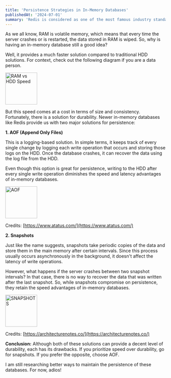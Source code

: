 ```yaml
---
title: 'Persistence Strategies in In-Memory Databases'
publishedAt: '2024-07-01'
summary: 'Redis is considered as one of the most famous industry standard databases. In this article we dive into how Redis maintains its persistence'
---
```


As we all know, RAM is volatile memory, which means that every time the server crashes or is restarted, the data stored in RAM is wiped. So, why is having an in-memory database still a good idea?

Well, it provides a much faster solution compared to traditional HDD solutions. For context, check out the following diagram if you are a data person.

<img src="https://raw.githubusercontent.com/harshsbhat/images/main/ram-hdd.png" alt="RAM vs HDD Speed" height="100" />


But this speed comes at a cost in terms of size and consistency. Fortunately, there is a solution for durability. Newer in-memory databases like Redis provide us with two major solutions for persistence:

**1. AOF (Append Only Files)**

This is a logging-based solution. In simple terms, it keeps track of every single change by logging each write operation that occurs and storing those logs on the HDD. Once the database crashes, it can recover the data using the log file from the HDD.

Even though this option is great for persistence, writing to the HDD after every single write operation diminishes the speed and latency advantages of in-memory databases. 

<img src="https://raw.githubusercontent.com/harshsbhat/images/main/aof.png" alt="AOF" height="100" />

Credits: [https://www.atatus.com/](https://www.atatus.com/)    

**2. Snapshots**

Just like the name suggests, snapshots take periodic copies of the data and store them in the main memory after certain intervals. Since this process usually occurs asynchronously in the background, it doesn't affect the latency of write operations.

However, what happens if the server crashes between two snapshot intervals? In that case, there is no way to recover the data that was written after the last snapshot. So, while snapshots compromise on persistence, they retain the speed advantages of in-memory databases.

<img src="https://raw.githubusercontent.com/harshsbhat/images/main/snapshots.png" alt="SNAPSHOTS" height="100" />

Credits: [https://architecturenotes.co/](https://architecturenotes.co/)    

**Conclusion:** Although both of these solutions can provide a decent level of durability, each has its drawbacks. If you prioritize speed over durability, go for snapshots. If you prefer the opposite, choose AOF.

I am still researching better ways to maintain the persistence of these databases. For now, adios!